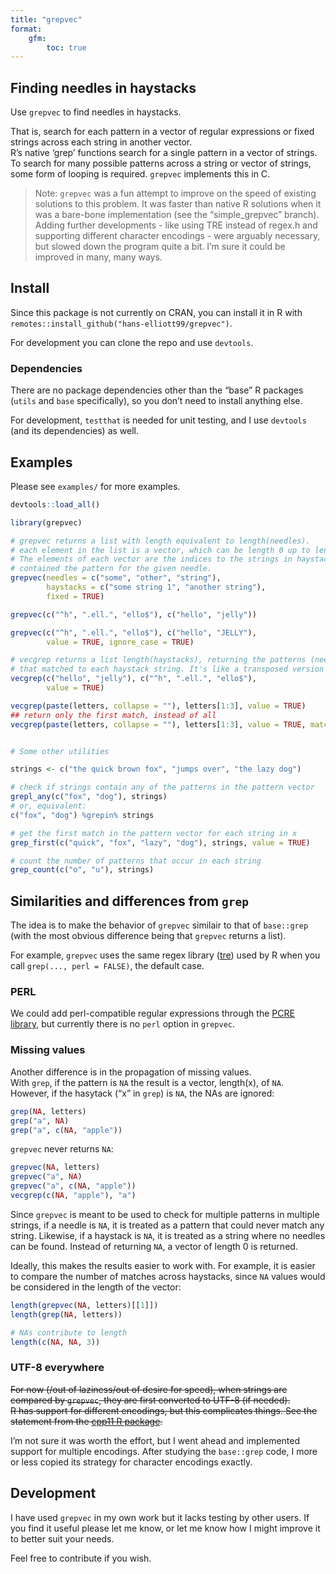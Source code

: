 ```yaml
---
title: "grepvec"
format:
    gfm:
        toc: true
---
```



## Finding needles in haystacks

Use `grepvec` to find needles in haystacks.  

That is, search for each pattern in a vector of regular expressions or fixed strings across each string in another vector.  
R's native 'grep' functions search for a single pattern in a vector of strings. To search for many possible patterns across a string or vector of strings, some form of looping is required. `grepvec` implements this in C.  


> Note: `grepvec` was a fun attempt to improve on the speed of existing solutions to this problem. It was faster than native R solutions when it was a bare-bone implementation (see the "simple_grepvec" branch). Adding further developments - like using TRE instead of regex.h and supporting different character encodings - were arguably necessary, but slowed down the program quite a bit. I'm sure it could be improved in many, many ways.



## Install
Since this package is not currently on CRAN, you can install it in R with `remotes::install_github("hans-elliott99/grepvec")`.  

For development you can clone the repo and use `devtools`.

### Dependencies

There are no package dependencies other than the "base" R packages (`utils` and `base` specifically), so you don't need to install anything else.  

For development, `testthat` is needed for unit testing, and I use `devtools` (and its dependencies) as well.


## Examples

Please see `examples/` for more examples.

```r
devtools::load_all()
```

```r
library(grepvec)

# grepvec returns a list with length equivalent to length(needles).
# each element in the list is a vector, which can be length 0 up to length(haystacks).
# The elements of each vector are the indices to the strings in haystacks that
# contained the pattern for the given needle.
grepvec(needles = c("some", "other", "string"),
        haystacks = c("some string 1", "another string"),
        fixed = TRUE)

grepvec(c("^h", ".ell.", "ello$"), c("hello", "jelly"))

grepvec(c("^h", ".ell.", "ello$"), c("hello", "JELLY"),
        value = TRUE, ignore_case = TRUE)

# vecgrep returns a list length(haystacks), returning the patterns (needles)
# that matched to each haystack string. It's like a transposed version of grepvec
vecgrep(c("hello", "jelly"), c("^h", ".ell.", "ello$"),
        value = TRUE)

vecgrep(paste(letters, collapse = ""), letters[1:3], value = TRUE)
## return only the first match, instead of all
vecgrep(paste(letters, collapse = ""), letters[1:3], value = TRUE, match = "first")


# Some other utilities

strings <- c("the quick brown fox", "jumps over", "the lazy dog")

# check if strings contain any of the patterns in the pattern vector 
grepl_any(c("fox", "dog"), strings)
# or, equivalent:
c("fox", "dog") %grepin% strings

# get the first match in the pattern vector for each string in x
grep_first(c("quick", "fox", "lazy", "dog"), strings, value = TRUE)

# count the number of patterns that occur in each string
grep_count(c("o", "u"), strings)

```


## Similarities and differences from `grep`

The idea is to make the behavior of `grepvec` similair to that of `base::grep` (with the most obvious difference being that `grepvec` returns a list).  

For example, `grepvec` uses the same regex library ([tre](https://github.com/laurikari/tre)) used by R when you call `grep(..., perl = FALSE)`, the default case.  

### PERL

We could add perl-compatible regular expressions through the [PCRE library](https://www.pcre.org/original/doc/html/index.html), but currently there is no `perl` option in `grepvec`.


### Missing values

Another difference is in the propagation of missing values.  
With `grep`, if the pattern is `NA` the result is a vector, length(x), of `NA`.  
However, if the hasytack ("x" in `grep`) is `NA`, the NAs are ignored:  
```r
grep(NA, letters)
grep("a", NA)
grep("a", c(NA, "apple"))
```

`grepvec` never returns `NA`:

```r
grepvec(NA, letters)
grepvec("a", NA)
grepvec("a", c(NA, "apple"))
vecgrep(c(NA, "apple"), "a")
```

Since `grepvec` is meant to be used to check for multiple patterns in multiple strings, if a needle is `NA`, it is treated as a pattern that could never match any string. Likewise, if a haystack is `NA`, it is treated as a string where no needles can be found. Instead of returning `NA`, a vector of length 0 is returned.  


Ideally, this makes the results easier to work with. For example, it is easier to compare the number of matches across haystacks, since `NA` values would be considered in the length of the vector:  

```r
length(grepvec(NA, letters)[[1]])
length(grep(NA, letters))

# NAs contribute to length 
length(c(NA, NA, 3))
```


### UTF-8 everywhere

~~For now (/out of laziness/out of desire for speed), when strings are compared by `grepvec`, they are first converted to UTF-8 (if needed).  
R has support for different encodings, but this complicates things. See the statement from the [cpp11 R package](https://cran.r-project.org/web/packages/cpp11/vignettes/motivations.html).~~  

I'm not sure it was worth the effort, but I went ahead and implemented support for multiple encodings. After studying the `base::grep` code, I more or less copied its strategy for character encodings exactly. 




## Development
I have used `grepvec` in my own work but it lacks testing by other users. If you find it useful please let me know, or let me know how I might improve it to better suit your needs.

Feel free to contribute if you wish.  

